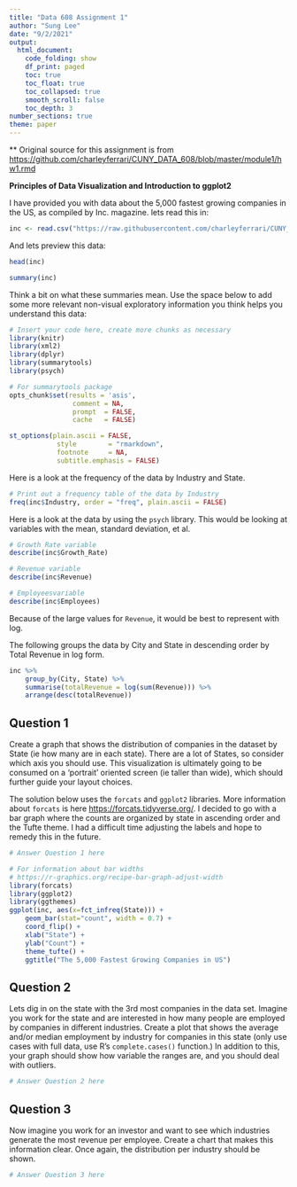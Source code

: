 ```yaml
---
title: "Data 608 Assignment 1"
author: "Sung Lee"
date: "9/2/2021"
output: 
  html_document:
    code_folding: show
    df_print: paged
    toc: true
    toc_float: true
    toc_collapsed: true
    smooth_scroll: false
    toc_depth: 3
number_sections: true
theme: paper
---
```


** Original source for this assignment is from [https://github.com/charleyferrari/CUNY_DATA_608/blob/master/module1/hw1.rmd](https://github.com/charleyferrari/CUNY_DATA_608/blob/master/module1/hw1.rmd)


**Principles of Data Visualization and Introduction to ggplot2**

I have provided you with data about the 5,000 fastest growing companies in the US, as compiled by Inc. magazine. lets read this in:

```r

inc <- read.csv("https://raw.githubusercontent.com/charleyferrari/CUNY_DATA_608/master/module1/Data/inc5000_data.csv", header= TRUE)

```

And lets preview this data:

```r
head(inc)

```
```r

summary(inc)

```

Think a bit on what these summaries mean. Use the space below to add some more relevant non-visual exploratory information you think helps you understand this data:

```r

# Insert your code here, create more chunks as necessary
library(knitr)
library(xml2)
library(dplyr)
library(summarytools)
library(psych)

# For summarytools package
opts_chunk$set(results = 'asis',      
                comment = NA,
                prompt  = FALSE,
                cache   = FALSE)

st_options(plain.ascii = FALSE,        
            style        = "rmarkdown", 
            footnote     = NA,          
            subtitle.emphasis = FALSE)  
```  

Here is a look at the frequency of the data by Industry and State.

```r
# Print out a frequency table of the data by Industry
freq(inc$Industry, order = "freq", plain.ascii = FALSE)

```  

Here is a look at the data by using the `psych` library. This would be looking at variables with the mean, standard deviation, et al.  

```r

# Growth Rate variable
describe(inc$Growth_Rate)

# Revenue variable
describe(inc$Revenue)

# Employeesvariable
describe(inc$Employees)

```  

Because of the large values for `Revenue`, it would be best to represent with log.

The following groups the data by City and State in descending order by Total Revenue in log form.

```r
inc %>%
    group_by(City, State) %>%
    summarise(totalRevenue = log(sum(Revenue))) %>%
    arrange(desc(totalRevenue))
```

## Question 1

Create a graph that shows the distribution of companies in the dataset by State (ie how many are in each state). There are a lot of States, so consider which axis you should use. This visualization is ultimately going to be consumed on a 'portrait' oriented screen (ie taller than wide), which should further guide your layout choices.


The solution below uses the `forcats` and `ggplot2` libraries. More information about `forcats` is here [https://forcats.tidyverse.org/](https://forcats.tidyverse.org/). I decided to go with a bar graph where the counts are organized by state in ascending order and the Tufte theme. I had a difficult time adjusting the labels and hope to remedy this in the future.

```r

# Answer Question 1 here

# For information about bar widths
# https://r-graphics.org/recipe-bar-graph-adjust-width
library(forcats)
library(ggplot2)
library(ggthemes)
ggplot(inc, aes(x=fct_infreq(State))) + 
    geom_bar(stat="count", width = 0.7) +
    coord_flip() +
    xlab("State") +
    ylab("Count") +
    theme_tufte() +
    ggtitle("The 5,000 Fastest Growing Companies in US") 

```

## Question 2

Lets dig in on the state with the 3rd most companies in the data set. Imagine you work for the state and are interested in how many people are employed by companies in different industries. Create a plot that shows the average and/or median employment by industry for companies in this state (only use cases with full data, use R's `complete.cases()` function.) In addition to this, your graph should show how variable the ranges are, and you should deal with outliers.

```r

# Answer Question 2 here

```

## Question 3

Now imagine you work for an investor and want to see which industries generate the most revenue per employee. Create a chart that makes this information clear. Once again, the distribution per industry should be shown.

```r

# Answer Question 3 here

```

